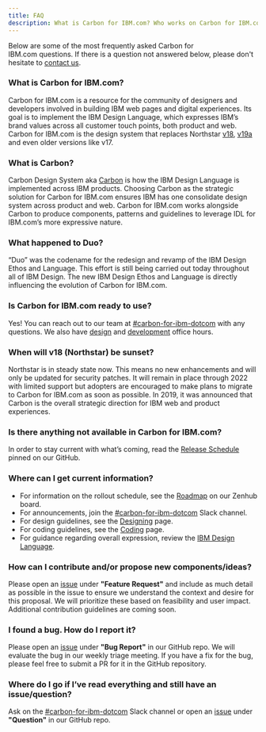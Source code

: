 ```yaml
---
title: FAQ
description: What is Carbon for IBM.com? Who works on Carbon for IBM.com? How can I contribute? Here, we answer some of our frequently asked questions.
---
```


<PageDescription>

Below are some of the most frequently asked Carbon for IBM.com questions. If there is a question not answered below, please don't hesitate to [contact us](https://cognitive-app.slack.com/archives/C2PLX8GQ6).

</PageDescription>

### What is Carbon for IBM.com?

Carbon for IBM.com is a resource for the community of designers and developers involved in building IBM web pages and digital experiences. Its goal is to implement the IBM Design Language, which expresses IBM’s brand values across all customer touch points, both product and web. Carbon for IBM.com is the design system that replaces Northstar [v18](https://www.ibm.com/standards/web/v18/design/), [v19a](https://www.ibm.com/standards/web/v19a-archive/) and even older versions like v17.

### What is Carbon?

Carbon Design System aka [Carbon](https://www.carbondesignsystem.com) is how the IBM Design Language is implemented across IBM products. Choosing Carbon as the strategic solution for Carbon for IBM.com ensures IBM has one consolidate design system across product and web. Carbon for IBM.com works alongside Carbon to produce components, patterns and guidelines to leverage IDL for IBM.com’s more expressive nature.

### What happened to Duo?

“Duo” was the codename for the redesign and revamp of the IBM Design Ethos and Language. This effort is still being carried out today throughout all of IBM Design. The new IBM Design Ethos and Language is directly influencing the evolution of Carbon for IBM.com.

### Is Carbon for IBM.com ready to use?

Yes! You can reach out to our team at [#carbon-for-ibm-dotcom](https://ibm-studios.slack.com/archives/C2PLX8GQ6) with any questions. We also have [design](https://ec.yourlearning.ibm.com/w3/event/10289722) and [development](https://ec.yourlearning.ibm.com/w3/event/10289727) office hours.

### When will v18 (Northstar) be sunset?

Northstar is in steady state now. This means no new enhancements and will only be updated for security patches. It will remain in place through 2022 with limited support but adopters are encouraged to make plans to migrate to Carbon for IBM.com as soon as possible. In 2019, it was announced that Carbon is the overall strategic direction for IBM web and product experiences.

### Is there anything not available in Carbon for IBM.com?

In order to stay current with what’s coming, read the [Release Schedule](https://github.com/carbon-design-system/carbon-for-ibm-dotcom/issues) pinned on our GitHub.

### Where can I get current information?

- For information on the rollout schedule, see the [Roadmap](https://app.zenhub.com/workspaces/carbon-for-ibmcom-5d449f3642eb1962336cbe52/roadmap?invite=true) on our Zenhub board.
- For announcements, join the [#carbon-for-ibm-dotcom](https://ibm-studios.slack.com/archives/C2PLX8GQ6) Slack channel.
- For design guidelines, see the [Designing](https://www.ibm.com/standards/carbon/designing) page.
- For coding guidelines, see the [Coding](https://www.ibm.com/standards/carbon/developing) page.
- For guidance regarding overall expression, review the [IBM Design Language](https://www.ibm.com/design/language/).

### How can I contribute and/or propose new components/ideas?

Please open an [issue](https://github.com/carbon-design-system/carbon-for-ibm-dotcom/issues/new/choose) under **"Feature Request"** and include as much detail as possible in the issue to ensure we understand the context and desire for this proposal. We will prioritize these based on feasibility and user impact. Additional contribution guidelines are coming soon.

### I found a bug. How do I report it?

Please open an [issue](https://github.com/carbon-design-system/carbon-for-ibm-dotcom/issues/new/choose) under **"Bug Report"** in our GitHub repo. We will evaluate the bug in our weekly triage meeting. If you have a fix for the bug, please feel free to submit a PR for it in the GitHub repository.

### Where do I go if I’ve read everything and still have an issue/question?

Ask on the [#carbon-for-ibm-dotcom](https://cognitive-app.slack.com/archives/C2PLX8GQ6) Slack channel or open an [issue](https://github.com/carbon-design-system/carbon-for-ibm-dotcom/issues/new/choose) under **"Question"** in our GitHub repo.
